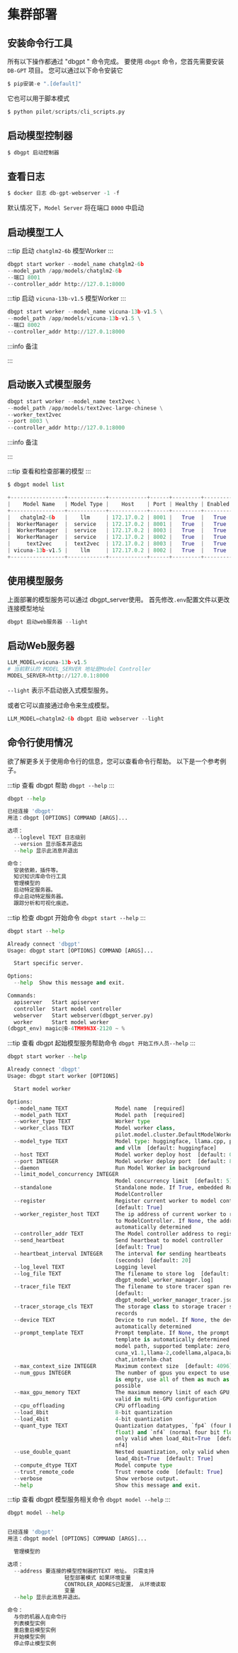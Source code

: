 # 集群部署

## 安装命令行工具

所有以下操作都通过 "dbgpt " 命令完成。 要使用 `dbgpt` 命令，您首先需要安装 `DB-GPT` 项目。 您可以通过以下命令安装它

```python
$ pip安装-e ".[default]"
```

它也可以用于脚本模式

```python
$ python pilot/scripts/cli_scripts.py
```

## 启动模型控制器

```python
$ dbgpt 启动控制器
```

## 查看日志

```python
$ docker 日志 db-gpt-webserver -1 -f
```

默认情况下，`Model Server` 将在端口 `8000` 中启动

## 启动模型工人

:::tip
启动 `chatglm2-6b` 模型Worker
:::

```python
dbgpt start worker --model_name chatglm2-6b
--model_path /app/models/chatglm2-6b
--端口 8001
--controller_addr http://127.0.1:8000
```

:::tip
启动 `vicuna-13b-v1.5` 模型Worker
:::

```python
dbgpt start worker --model_name vicuna-13b-v1.5 \
--model_path /app/models/vicuna-13b-v1.5 \
--端口 8002
--controller_addr http://127.0.1:8000
```

:::info 备注

:::

## 启动嵌入式模型服务

```python
dbgpt start worker --model_name text2vec \
--model_path /app/models/text2vec-large-chinese \
--worker_text2vec
--port 8003 \
--controller_addr http://127.0.1:8000
```

:::info 备注

:::

:::tip
查看和检查部署的模型
:::

```python
$ dbgpt model list

+-----------------+------------+------------+------+---------+---------+-----------------+----------------------------+
|    Model Name   | Model Type |    Host    | Port | Healthy | Enabled | Prompt Template |       Last Heartbeat       |
+-----------------+------------+------------+------+---------+---------+-----------------+----------------------------+
|   chatglm2-6b   |    llm     | 172.17.0.2 | 8001 |   True  |   True  |                 | 2023-09-12T23:04:31.287654 |
|  WorkerManager  |  service   | 172.17.0.2 | 8001 |   True  |   True  |                 | 2023-09-12T23:04:31.286668 |
|  WorkerManager  |  service   | 172.17.0.2 | 8003 |   True  |   True  |                 | 2023-09-12T23:04:29.845617 |
|  WorkerManager  |  service   | 172.17.0.2 | 8002 |   True  |   True  |                 | 2023-09-12T23:04:24.598439 |
|     text2vec    |  text2vec  | 172.17.0.2 | 8003 |   True  |   True  |                 | 2023-09-12T23:04:29.844796 |
| vicuna-13b-v1.5 |    llm     | 172.17.0.2 | 8002 |   True  |   True  |                 | 2023-09-12T23:04:24.597775 |
+-----------------+------------+------------+------+---------+---------+-----------------+----------------------------+
```

## 使用模型服务

上面部署的模型服务可以通过 dbgpt_server使用。 首先修改`.env`配置文件以更改连接模型地址

```python
dbgpt 启动web服务器 --light
```

## 启动Web服务器

```python
LLM_MODEL=vicuna-13b-v1.5
# 当前默认的 MODEL_SERVER 地址是Model Controller
MODEL_SERVER=http://127.0.1:8000
```

`--light` 表示不启动嵌入式模型服务。

或者它可以直接通过命令来生成模型。

```python
LLM_MODEL=chatglm2-6b dbgpt 启动 webserver --light
```

## 命令行使用情况

欲了解更多关于使用命令行的信息，您可以查看命令行帮助。 以下是一个参考例子。

:::tip
查看 dbgpt 帮助 `dbgpt --help`
:::

```python
dbgpt --help

已经连接 'dbgpt'
用法：dbgpt [OPTIONS] COMMAND [ARGS]...

选项：
  --loglevel TEXT 日志级别
  --version 显示版本并退出
  --help 显示此消息并退出

命令：
  安装依赖，插件等。
  知识知识库命令行工具
  管理模型的
  启动特定服务器。
  停止启动特定服务器。
  跟踪分析和可视化痕迹。
```

:::tip
检查 dbgpt 开始命令 `dbgpt start --help`
:::

```python
dbgpt start --help

Already connect 'dbgpt'
Usage: dbgpt start [OPTIONS] COMMAND [ARGS]...

  Start specific server.

Options:
  --help  Show this message and exit.

Commands:
  apiserver   Start apiserver
  controller  Start model controller
  webserver   Start webserver(dbgpt_server.py)
  worker      Start model worker
(dbgpt_env) magic@B-4TMH9N3X-2120 ~ %
```

:::tip
查看 dbgpt 起始模型服务帮助命令 `dbgpt 开始工作人员--help`
:::

```python
dbgpt start worker --help

Already connect 'dbgpt'
Usage: dbgpt start worker [OPTIONS]

  Start model worker

Options:
  --model_name TEXT               Model name  [required]
  --model_path TEXT               Model path  [required]
  --worker_type TEXT              Worker type
  --worker_class TEXT             Model worker class,
                                  pilot.model.cluster.DefaultModelWorker
  --model_type TEXT               Model type: huggingface, llama.cpp, proxy
                                  and vllm  [default: huggingface]
  --host TEXT                     Model worker deploy host  [default: 0.0.0.0]
  --port INTEGER                  Model worker deploy port  [default: 8001]
  --daemon                        Run Model Worker in background
  --limit_model_concurrency INTEGER
                                  Model concurrency limit  [default: 5]
  --standalone                    Standalone mode. If True, embedded Run
                                  ModelController
  --register                      Register current worker to model controller
                                  [default: True]
  --worker_register_host TEXT     The ip address of current worker to register
                                  to ModelController. If None, the address is
                                  automatically determined
  --controller_addr TEXT          The Model controller address to register
  --send_heartbeat                Send heartbeat to model controller
                                  [default: True]
  --heartbeat_interval INTEGER    The interval for sending heartbeats
                                  (seconds)  [default: 20]
  --log_level TEXT                Logging level
  --log_file TEXT                 The filename to store log  [default:
                                  dbgpt_model_worker_manager.log]
  --tracer_file TEXT              The filename to store tracer span records
                                  [default:
                                  dbgpt_model_worker_manager_tracer.jsonl]
  --tracer_storage_cls TEXT       The storage class to storage tracer span
                                  records
  --device TEXT                   Device to run model. If None, the device is
                                  automatically determined
  --prompt_template TEXT          Prompt template. If None, the prompt
                                  template is automatically determined from
                                  model path, supported template: zero_shot,vi
                                  cuna_v1.1,llama-2,codellama,alpaca,baichuan-
                                  chat,internlm-chat
  --max_context_size INTEGER      Maximum context size  [default: 4096]
  --num_gpus INTEGER              The number of gpus you expect to use, if it
                                  is empty, use all of them as much as
                                  possible
  --max_gpu_memory TEXT           The maximum memory limit of each GPU, only
                                  valid in multi-GPU configuration
  --cpu_offloading                CPU offloading
  --load_8bit                     8-bit quantization
  --load_4bit                     4-bit quantization
  --quant_type TEXT               Quantization datatypes, `fp4` (four bit
                                  float) and `nf4` (normal four bit float),
                                  only valid when load_4bit=True  [default:
                                  nf4]
  --use_double_quant              Nested quantization, only valid when
                                  load_4bit=True  [default: True]
  --compute_dtype TEXT            Model compute type
  --trust_remote_code             Trust remote code  [default: True]
  --verbose                       Show verbose output.
  --help                          Show this message and exit.
```

:::tip
查看 dbgpt 模型服务相关命令 `dbgpt model --help`
:::

```python
dbgpt model --help


已经连接 'dbgpt'
用法：dbgpt model [OPTIONS] COMMAND [ARGS]...

  管理模型的

选项：
  --address 要连接的模型控制器的TEXT 地址。 只需支持
                  轻型部署模式 如果环境变量
                  CONTROLER_ADDRES已配置， 从环境读取
                  变量
  --help 显示此消息并退出。

命令：
  与你的机器人在命令行
  列表模型实例
  重启重启模型实例
  开始模型实例
  停止停止模型实例
```
